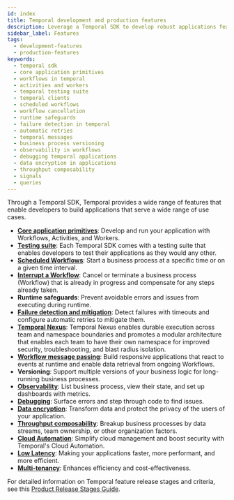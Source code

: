 ```yaml
---
id: index
title: Temporal development and production features
description: Leverage a Temporal SDK to develop robust applications featuring Workflows, Activities, Workers, testing suites, Temporal Clients, Scheduled Workflows, and advanced observability tools.
sidebar_label: Features
tags:
  - development-features
  - production-features
keywords:
  - temporal sdk
  - core application primitives
  - workflows in temporal
  - activities and workers
  - temporal testing suite
  - temporal clients
  - scheduled workflows
  - workflow cancellation
  - runtime safeguards
  - failure detection in temporal
  - automatic retries
  - temporal messages
  - business process versioning
  - observability in workflows
  - debugging temporal applications
  - data encryption in applications
  - throughput composability
  - signals
  - queries
---
```


Through a Temporal SDK, Temporal provides a wide range of features that enable developers to build applications that serve a wide range of use cases.

- **[Core application primitives](/evaluate/development-production-features/core-application)**: Develop and run your application with Workflows, Activities, and Workers.
- **[Testing suite](/evaluate/development-production-features/testing-suite)**: Each Temporal SDK comes with a testing suite that enables developers to test their applications as they would any other.
- **[Scheduled Workflows](/evaluate/development-production-features/schedules)**: Start a business process at a specific time or on a given time interval.
- **[Interrupt a Workflow](/evaluate/development-production-features/interrupt-workflow)**: Cancel or terminate a business process (Workflow) that is already in progress and compensate for any steps already taken.
- **Runtime safeguards**: Prevent avoidable errors and issues from executing during runtime.
- **[Failure detection and mitigation](/evaluate/development-production-features/failure-detection)**: Detect failures with timeouts and configure automatic retries to mitigate them.
- **[Temporal Nexus](/nexus)**: Temporal Nexus enables durable execution across team and namespace boundaries and promotes a modular architecture that enables each team to have their own namespace for improved security, troubleshooting, and blast radius isolation.
- **[Workflow message passing](/evaluate/development-production-features/workflow-message-passing)**: Build responsive applications that react to events at runtime and enable data retrieval from ongoing Workflows.
- **Versioning**: Support multiple versions of your business logic for long-running business processes.
- **[Observability](/evaluate/development-production-features/observability)**: List business process, view their state, and set up dashboards with metrics.
- **[Debugging](/evaluate/development-production-features/debugging)**: Surface errors and step through code to find issues.
- **[Data encryption](/evaluate/development-production-features/data-encryption)**: Transform data and protect the privacy of the users of your application.
- **[Throughput composability](/evaluate/development-production-features/throughput-composability)**: Breakup business processes by data streams, team ownership, or other organization factors.
- **[Cloud Automation](/evaluate/development-production-features/cloud-automation)**: Simplify cloud management and boost security with Temporal's Cloud Automation.
- **[Low Latency](/evaluate/development-production-features/low-latency)**: Making your applications faster, more performant, and more efficient.
- **[Multi-tenancy](/evaluate/development-production-features/multi-tenancy)**: Enhances efficiency and cost-effectiveness.

For detailed information on Temporal feature release stages and criteria, see this [Product Release Stages Guide](/evaluate/development-production-features/release-stages).
